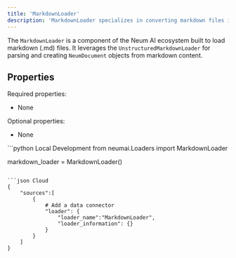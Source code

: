 ```yaml
---
title: 'MarkdownLoader'
description: 'MarkdownLoader specializes in converting markdown files into NeumDocument objects, suitable for integration with Neumai’s document processing pipeline.'
---
```


The `MarkdownLoader` is a component of the Neum AI ecosystem built to load markdown (.md) files. It leverages the `UnstructuredMarkdownLoader` for parsing and creating `NeumDocument` objects from markdown content.

## Properties

Required properties:
- None

Optional properties:
- None

<CodeGroup>
```python Local Development
from neumai.Loaders import MarkdownLoader

markdown_loader = MarkdownLoader()
```

```json Cloud
{
    "sources":[
        {   
            # Add a data connector
            "loader": {
                "loader_name":"MarkdownLoader",
                "loader_information": {}
            }
        }
    ]
}
```
</CodeGroup>